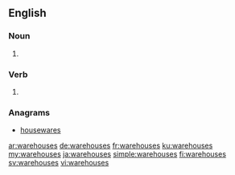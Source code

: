 ==English==

===Noun===
{{head|en|plural}}

# {{plural of|warehouse|lang=en}}

===Verb===
{{head|en|verb form}}

# {{en-third-person singular of|warehouse}}

===Anagrams===
* [[housewares#English|housewares]]

[[ar:warehouses]]
[[de:warehouses]]
[[fr:warehouses]]
[[ku:warehouses]]
[[my:warehouses]]
[[ja:warehouses]]
[[simple:warehouses]]
[[fi:warehouses]]
[[sv:warehouses]]
[[vi:warehouses]]